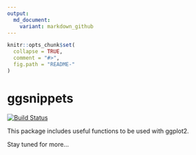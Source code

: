 ```yaml
---
output:
  md_document:
    variant: markdown_github
---
```

<!-- README.md is generated from README.Rmd. Please edit that file -->
```r
knitr::opts_chunk$set(
  collapse = TRUE,
  comment = "#>",
  fig.path = "README-"
)
```

# ggsnippets 
[![Build Status](https://travis-ci.org/johnDorian/ggsnippets.svg?branch=master)](https://travis-ci.org/johnDorian/ggsnippets)


This package includes useful functions to be used with ggplot2.

Stay tuned for more...

